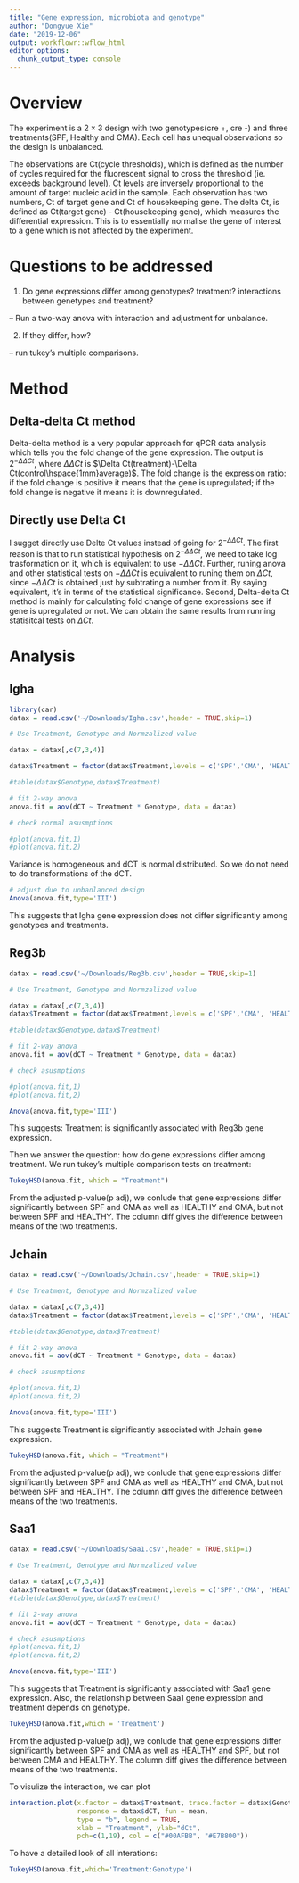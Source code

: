 ```yaml
---
title: "Gene expression, microbiota and genotype"
author: "Dongyue Xie"
date: "2019-12-06"
output: workflowr::wflow_html
editor_options:
  chunk_output_type: console
---
```


# Overview

The experiment is a $2\times 3$ design with two genotypes(cre +, cre -) and three treatments(SPF, Healthy and CMA). Each cell has unequal observations so the design is unbalanced. 

The observations are Ct(cycle thresholds), which is defined as the number of cycles required for the fluorescent signal to cross the threshold (ie. exceeds background level). Ct levels are inversely proportional to the amount of target nucleic acid in the sample. Each observation has two numbers, Ct of target gene and Ct of housekeeping gene. The delta Ct, is defined as Ct(target gene) - Ct(housekeeping gene), which measures the differential expression. This is to essentially normalise the gene of interest to a gene which is not affected by the experiment. 

# Questions to be addressed

1. Do gene expressions differ among genotypes? treatment? interactions between genetypes and treatment?

-- Run a two-way anova with interaction and adjustment for unbalance. 

2. If they differ, how?

-- run tukey's multiple comparisons.

# Method

## Delta-delta Ct method

Delta-delta method is a very popular approach for qPCR data analysis which tells you the fold change of the gene expression. The output is $2^{-\Delta\Delta Ct}$, where $\Delta\Delta Ct$ is $\Delta Ct(treatment)-\Delta Ct(control\hspace{1mm}average)$. The fold change is the expression ratio: if the fold change is positive it means that the gene is upregulated; if the fold change is negative it means it is downregulated. 

## Directly use Delta Ct 

I sugget directly use Delte Ct values instead of going for $2^{-\Delta\Delta Ct}$. The first reason is that to run statistical hypothesis on $2^{-\Delta\Delta Ct}$, we need to take $\log$ trasformation on it, which is equivalent to use $-\Delta\Delta Ct$. Further, runing anova and other statistical tests on $-\Delta\Delta Ct$ is equivalent to runing them on $\Delta Ct$, since $-\Delta\Delta Ct$ is obtained just by subtrating a number from it. By saying equivalent, it's in terms of the statistical significance. Second, Delta-delta Ct method is mainly for calculating fold change of gene expressions see if gene is upregulated or not. We can obtain the same results from running statisitcal tests on $\Delta Ct$.


# Analysis

## Igha

```r
library(car)
datax = read.csv('~/Downloads/Igha.csv',header = TRUE,skip=1)

# Use Treatment, Genotype and Normzalized value

datax = datax[,c(7,3,4)]

datax$Treatment = factor(datax$Treatment,levels = c('SPF','CMA', 'HEALTHY'))

#table(datax$Genotype,datax$Treatment)

# fit 2-way anova
anova.fit = aov(dCT ~ Treatment * Genotype, data = datax)

# check normal asusmptions

#plot(anova.fit,1)
#plot(anova.fit,2)

```

Variance is homogeneous and dCT is normal distributed. So we do not need to do transformations of the dCT.

```r
# adjust due to unbanlanced design
Anova(anova.fit,type='III')
```

This suggests that Igha gene expression does not differ significantly among genotypes and treatments.

## Reg3b

```r
datax = read.csv('~/Downloads/Reg3b.csv',header = TRUE,skip=1)

# Use Treatment, Genotype and Normzalized value

datax = datax[,c(7,3,4)]
datax$Treatment = factor(datax$Treatment,levels = c('SPF','CMA', 'HEALTHY'))

#table(datax$Genotype,datax$Treatment)

# fit 2-way anova
anova.fit = aov(dCT ~ Treatment * Genotype, data = datax)

# check asusmptions

#plot(anova.fit,1)
#plot(anova.fit,2)

Anova(anova.fit,type='III')
```

This suggests: Treatment is significantly associated with Reg3b gene expression.

Then we answer the question: how do gene expressions differ among treatment. We run tukey's multiple comparison tests on treatment:

```r
TukeyHSD(anova.fit, which = "Treatment")
```

From the adjusted p-value(p adj), we conlude that gene expressions differ significantly between SPF and CMA as well as HEALTHY and CMA, but not between SPF and HEALTHY. The column diff gives the difference between means of the two treatments.

## Jchain

```r
datax = read.csv('~/Downloads/Jchain.csv',header = TRUE,skip=1)

# Use Treatment, Genotype and Normzalized value

datax = datax[,c(7,3,4)]
datax$Treatment = factor(datax$Treatment,levels = c('SPF','CMA', 'HEALTHY'))

#table(datax$Genotype,datax$Treatment)

# fit 2-way anova
anova.fit = aov(dCT ~ Treatment * Genotype, data = datax)

# check asusmptions

#plot(anova.fit,1)
#plot(anova.fit,2)

Anova(anova.fit,type='III')
```

This suggests Treatment is significantly associated with Jchain gene expression.

```r
TukeyHSD(anova.fit, which = "Treatment")
```

From the adjusted p-value(p adj), we conlude that gene expressions differ significantly between SPF and CMA as well as HEALTHY and CMA, but not between SPF and HEALTHY. The column diff gives the difference between means of the two treatments.

## Saa1

```r
datax = read.csv('~/Downloads/Saa1.csv',header = TRUE,skip=1)

# Use Treatment, Genotype and Normzalized value

datax = datax[,c(7,3,4)]
datax$Treatment = factor(datax$Treatment,levels = c('SPF','CMA', 'HEALTHY'))
#table(datax$Genotype,datax$Treatment)

# fit 2-way anova
anova.fit = aov(dCT ~ Treatment * Genotype, data = datax)

# check asusmptions
#plot(anova.fit,1)
#plot(anova.fit,2)

Anova(anova.fit,type='III')
```

This suggests that Treatment is significantly associated with Saa1 gene expression. Also, the relationship between Saa1 gene expression and treatment depends on genotype.

```r
TukeyHSD(anova.fit,which = 'Treatment')
```

From the adjusted p-value(p adj), we conlude that gene expressions differ significantly between SPF and CMA as well as HEALTHY and SPF, but not between CMA and HEALTHY. The column diff gives the difference between means of the two treatments.

To visulize the interaction, we can plot

```r
interaction.plot(x.factor = datax$Treatment, trace.factor = datax$Genotype, 
                 response = datax$dCT, fun = mean, 
                 type = "b", legend = TRUE, 
                 xlab = "Treatment", ylab="dCt",
                 pch=c(1,19), col = c("#00AFBB", "#E7B800"))
```

To have a detailed look of all interations:
```r
TukeyHSD(anova.fit,which='Treatment:Genotype')
```
